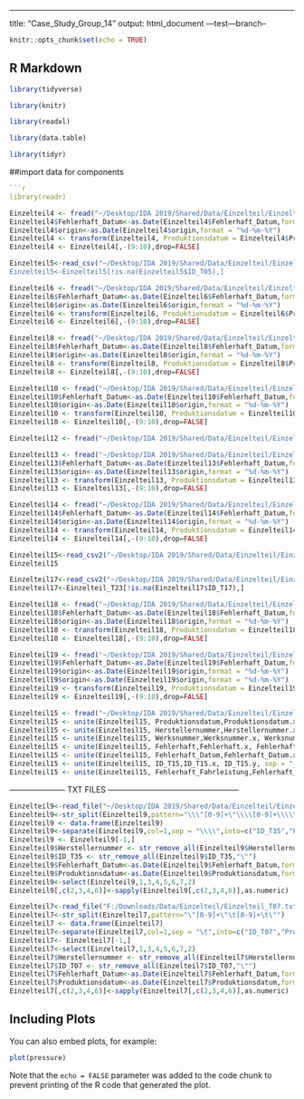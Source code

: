 ---
title: "Case_Study_Group_14"
output: html_document
---test---branch--

```r
knitr::opts_chunk$set(echo = TRUE)
```

## R Markdown


```r

library(tidyverse)

library(knitr)

library(readxl)

library(data.table)

library(tidyr)
```

##import data for components
```r

```r
library(readr)
```






```r
Einzelteil4 <- fread("~/Desktop/IDA 2019/Shared/Data/Einzelteil/Einzelteil_T04.csv", header=TRUE, sep=";", stringsAsFactors = FALSE)
Einzelteil4$Fehlerhaft_Datum<-as.Date(Einzelteil4$Fehlerhaft_Datum,format = "%Y-%m-%d")
Einzelteil4$origin<-as.Date(Einzelteil4$origin,format = "%d-%m-%Y")
Einzelteil4 <- transform(Einzelteil4, Produktionsdatum = Einzelteil4$Produktionsdatum_Origin_01011970 + Einzelteil4$origin)
Einzelteil4 <- Einzelteil4[,-(9:10),drop=FALSE]
```

```r
Einzelteil5<-read_csv("~/Desktop/IDA 2019/Shared/Data/Einzelteil/Einzelteil_T05.csv)%>% select(-X1, -X1_1)%>% select(1,3,4,5,6,7,2)%>% rename(ID_T05=ID_T05.x,Herstellernummer=Herstellernummer.x,Werksnummer=Werksnummer.x,Fehlerhaft=Fehlerhaft.x,Fehlerhaft_Datum=Fehlerhaft_Datum.x,Fehlerhaft_Fahrleistung=Fehlerhaft_Fahrleistung.x,Produktionsdatum=Produktionsdatum.x)
Einzelteil5<-Einzelteil5[!is.na(Einzelteil5$ID_T05),]
```

```r
Einzelteil6 <- fread("~/Desktop/IDA 2019/Shared/Data/Einzelteil/Einzelteil_T06.csv", header=TRUE, stringsAsFactors = FALSE)
Einzelteil6$Fehlerhaft_Datum<-as.Date(Einzelteil6$Fehlerhaft_Datum,format = "%Y-%m-%d")
Einzelteil6$origin<-as.Date(Einzelteil6$origin,format = "%d-%m-%Y")
Einzelteil6 <- transform(Einzelteil6, Produktionsdatum = Einzelteil6$Produktionsdatum_Origin_01011970 + Einzelteil6$origin)
Einzelteil6 <- Einzelteil6[,-(9:10),drop=FALSE]
```

```r
Einzelteil8 <- fread("~/Desktop/IDA 2019/Shared/Data/Einzelteil/Einzelteil_T08.csv", header=TRUE, stringsAsFactors = FALSE)
Einzelteil8$Fehlerhaft_Datum<-as.Date(Einzelteil8$Fehlerhaft_Datum,format = "%Y-%m-%d")
Einzelteil8$origin<-as.Date(Einzelteil8$origin,format = "%d-%m-%Y")
Einzelteil8 <- transform(Einzelteil8, Produktionsdatum = Einzelteil8$Produktionsdatum_Origin_01011970 + Einzelteil8$origin)
Einzelteil8 <- Einzelteil8[,-(9:10),drop=FALSE]
```

```r
Einzelteil10 <- fread("~/Desktop/IDA 2019/Shared/Data/Einzelteil/Einzelteil_T10.csv", header=TRUE, sep=";", stringsAsFactors = FALSE)
Einzelteil10$Fehlerhaft_Datum<-as.Date(Einzelteil10$Fehlerhaft_Datum,format = "%Y-%m-%d")
Einzelteil10$origin<-as.Date(Einzelteil10$origin,format = "%d-%m-%Y")
Einzelteil10 <- transform(Einzelteil10, Produktionsdatum = Einzelteil10$Produktionsdatum_Origin_01011970 + Einzelteil10$origin)
Einzelteil10 <- Einzelteil10[,-(9:10),drop=FALSE]
```

```r
Einzelteil12 <- fread("~/Desktop/IDA 2019/Shared/Data/Einzelteil/Einzelteil_T12.csv", header=TRUE, sep = ";", stringsAsFactors = FALSE)
```


```r
Einzelteil13 <- fread("~/Desktop/IDA 2019/Shared/Data/Einzelteil/Einzelteil_T13.csv", header=TRUE, sep=";", stringsAsFactors = FALSE)
Einzelteil13$Fehlerhaft_Datum<-as.Date(Einzelteil13$Fehlerhaft_Datum,format = "%Y-%m-%d")
Einzelteil13$origin<-as.Date(Einzelteil13$origin,format = "%d-%m-%Y")
Einzelteil13 <- transform(Einzelteil13, Produktionsdatum = Einzelteil13$Produktionsdatum_Origin_01011970 + Einzelteil13$origin)
Einzelteil13 <- Einzelteil13[,-(9:10),drop=FALSE]
```

```r
Einzelteil14 <- fread("~/Desktop/IDA 2019/Shared/Data/Einzelteil/Einzelteil_T14.csv", header=TRUE, sep=";", stringsAsFactors = FALSE)
Einzelteil14$Fehlerhaft_Datum<-as.Date(Einzelteil14$Fehlerhaft_Datum,format = "%Y-%m-%d")
Einzelteil14$origin<-as.Date(Einzelteil14$origin,format = "%d-%m-%Y")
Einzelteil14 <- transform(Einzelteil14, Produktionsdatum = Einzelteil14$Produktionsdatum_Origin_01011970 + Einzelteil14$origin)
Einzelteil14 <- Einzelteil14[,-(9:10),drop=FALSE]
```

```r
Einzelteil15<-read_csv2("~/Desktop/IDA 2019/Shared/Data/Einzelteil/Einzelteil_T15.csv")%>% select(-X1, -X1_1)%>% select(1,3,4,5,6,7,2) %>% rename(ID_T15=ID_T15.x,Herstellernummer=Herstellernummer.x,Werksnummer=Werksnummer.x,Fehlerhaft=Fehlerhaft.x,Fehlerhaft_Datum=Fehlerhaft_Datum.x,Fehlerhaft_Fahrleistung=Fehlerhaft_Fahrleistung.x,Produktionsdatum=Produktionsdatum.x)
Einzelteil15
```

```r

Einzelteil17<-read_csv2("~/Desktop/IDA 2019/Shared/Data/Einzelteil/Einzelteil_T17.csv")%>% select(-X1, -X1_1)%>% select(1,3,4,5,6,7,2) %>% rename(ID_T17=ID_T17.x,Herstellernummer=Herstellernummer.x,Werksnummer=Werksnummer.x,Fehlerhaft=Fehlerhaft.x,Fehlerhaft_Datum=Fehlerhaft_Datum.x,Fehlerhaft_Fahrleistung=Fehlerhaft_Fahrleistung.x,Produktionsdatum=Produktionsdatum.x)
Einzelteil17<-Einzelteil_T23[!is.na(Einzelteil17$ID_T17),]
```

```r
Einzelteil18 <- fread("~/Desktop/IDA 2019/Shared/Data/Einzelteil/Einzelteil_T18.csv", header=TRUE, sep=";", stringsAsFactors = FALSE)
Einzelteil18$Fehlerhaft_Datum<-as.Date(Einzelteil18$Fehlerhaft_Datum,format = "%Y-%m-%d")
Einzelteil18$origin<-as.Date(Einzelteil18$origin,format = "%d-%m-%Y")
Einzelteil18 <- transform(Einzelteil18, Produktionsdatum = Einzelteil18$Produktionsdatum_Origin_01011970 + Einzelteil18$origin)
Einzelteil18 <- Einzelteil18[,-(9:10),drop=FALSE]
```


```r
Einzelteil19 <- fread("~/Desktop/IDA 2019/Shared/Data/Einzelteil/Einzelteil_T19.csv", header=TRUE, sep=",", stringsAsFactors = FALSE)
Einzelteil19$Fehlerhaft_Datum<-as.Date(Einzelteil19$Fehlerhaft_Datum,format = "%Y-%m-%d")
Einzelteil19$origin<-as.Date(Einzelteil19$origin,format = "%d-%m-%Y")
Einzelteil19$origin<-as.Date(Einzelteil19$origin,format = "%d-%m-%Y")
Einzelteil19 <- transform(Einzelteil19, Produktionsdatum = Einzelteil19$Produktionsdatum_Origin_01011970 + Einzelteil19$origin)
Einzelteil19 <- Einzelteil19[,-(9:10),drop=FALSE]
```


```r
Einzelteil15 <- fread("~/Desktop/IDA 2019/Shared/Data/Einzelteil/Einzelteil_T15.csv", header=TRUE, sep=";", stringsAsFactors = FALSE)
Einzelteil15 <- unite(Einzelteil15, Produktionsdatum,Produktionsdatum.x, Produktionsdatum.y, sep = "_", remove = TRUE)
Einzelteil15 <- unite(Einzelteil15, Herstellernummer,Herstellernummer.x, Herstellernummer.y, sep = "_", remove = TRUE)
Einzelteil15 <- unite(Einzelteil15, Werksnummer,Werksnummer.x, Werksnummer.y, sep = "_", remove = TRUE)
Einzelteil15 <- unite(Einzelteil15, Fehlerhaft,Fehlerhaft.x, Fehlerhaft.y, sep = "_", remove = TRUE)
Einzelteil15 <- unite(Einzelteil15, Fehlerhaft_Datum,Fehlerhaft_Datum.x, Fehlerhaft_Datum.y, sep = "_", remove = TRUE)
Einzelteil15 <- unite(Einzelteil15, ID_T15,ID_T15.x, ID_T15.y, sep = "_", remove = TRUE)
Einzelteil15 <- unite(Einzelteil15, Fehlerhaft_Fahrleistung,Fehlerhaft_Fahrleistung.x, Fehlerhaft_Fahrleistung.y, sep = "_", remove = TRUE)
```




--------------------- TXT FILES --------------------------------------------------
```r
Einzelteil9<-read_file("~/Desktop/IDA 2019/Shared/Data/Einzelteil/Einzelteil_T09.txt")
Einzelteil9<-str_split(Einzelteil9,pattern="\\\"[0-9]+\"\\\\[0-9]+\\\\\\\"")
Einzelteil9 <- data.frame(Einzelteil9)
Einzelteil9<-separate(Einzelteil9,col=1,sep = "\\\\",into=c("ID_T35","Produktionsdatum","Herstellernummer","Werksnummer","Fehlerhaft","Fehlerhaft_Datum","Fehlerhaft_Fahrleistung"))
Einzelteil9 <- Einzelteil9[-1,]
Einzelteil9$Herstellernummer <- str_remove_all(Einzelteil9$Herstellernummer,"\"")
Einzelteil9$ID_T35 <- str_remove_all(Einzelteil9$ID_T35,"\"")
Einzelteil9$Fehlerhaft_Datum<-as.Date(Einzelteil9$Fehlerhaft_Datum,format = "%Y-%m-%d")
Einzelteil9$Produktionsdatum<-as.Date(Einzelteil9$Produktionsdatum,format = "%Y-%m-%d")
Einzelteil9<-select(Einzelteil9,1,3,4,5,6,7,2)
Einzelteil9[,c(2,3,4,6)]<-sapply(Einzelteil9[,c(2,3,4,6)],as.numeric)
```

```r
Einzelteil7<-read_file("F:/Downloads/Data/Einzelteil/Einzelteil_T07.txt")
Einzelteil7<-str_split(Einzelteil7,pattern="\"[0-9]+\"\t[0-9]+\t\"")
Einzelteil7 <- data.frame(Einzelteil7)
Einzelteil7<-separate(Einzelteil7,col=1,sep = "\t",into=c("ID_T07","Produktionsdatum","Herstellernummer","Werksnummer","Fehlerhaft","Fehlerhaft_Datum","Fehlerhaft_Fahrleistung"))
Einzelteil7<- Einzelteil7[-1,]
Einzelteil7<-select(Einzelteil7,1,3,4,5,6,7,2)
Einzelteil7$Herstellernummer <- str_remove_all(Einzelteil7$Herstellernummer,"\"")
Einzelteil7$ID_T07 <- str_remove_all(Einzelteil7$ID_T07,"\"")
Einzelteil7$Fehlerhaft_Datum<-as.Date(Einzelteil7$Fehlerhaft_Datum,format = "%Y-%m-%d")
Einzelteil7$Produktionsdatum<-as.Date(Einzelteil7$Produktionsdatum,format = "%Y-%m-%d")
Einzelteil7[,c(2,3,4,6)]<-sapply(Einzelteil7[,c(2,3,4,6)],as.numeric)
```

## Including Plots

You can also embed plots, for example:

```r
plot(pressure)
```

Note that the `echo = FALSE` parameter was added to the code chunk to prevent printing of the R code that generated the plot.
